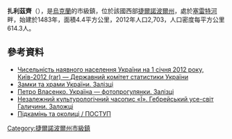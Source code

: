 {{No footnotes|time=2015-09-16T14:24:27+00:00}}
{{coord|49|47|42|N|25|22|46|E|scale:30000|display=title}}

'''扎利茲齊'''（{{lang-uk|Залізці}}），是[[烏克蘭|烏克蘭]]的市級鎮，位於該國西部[[捷爾諾波爾州|捷爾諾波爾州]]，處於[[塞雷特河|塞雷特河]]畔，始建於1483年，面積4.4平方公里，2012年人口2,703，人口密度每平方公里614.3人。

==參考資料==
*[https://web.archive.org/web/20150627002237/http://ukrstat.org/uk/druk/katalog/kat_u/2012/07_2012/zb_chnas_2011.rar Чисельність наявного населення України на 1 січня 2012 року, Київ-2012 (rar) — Державний комітет статистики України]
* [http://www.castles.com.ua/index.php?id=n34n Замки та храми України. Залізці] {{Wayback|url=http://www.castles.com.ua/index.php?id=n34n |date=20150923201009 }}
* [http://ua.vlasenko.net/zaliztsi/index.html Петро Власенко. Україна — фотопрогулянки. Залізці] {{Wayback|url=http://ua.vlasenko.net/zaliztsi/index.html |date=20160305011533 }}
* [http://www.ji.lviv.ua/n48texts/zalozhci.htm Незалежний культурологічний часопис «Ї». Гебрейський усе-світ Галичини. Заложці] {{Wayback|url=http://www.ji.lviv.ua/n48texts/zalozhci.htm |date=20160304193725 }}
* [http://postup.brama.com/usual.php?what=36994 Підкамінь та околиці / ПОСТУП] {{Wayback|url=http://postup.brama.com/usual.php?what=36994 |date=20150402103605 }}

{{DEFAULTSORT:Залізці}}
[[Category:捷爾諾波爾州市級鎮|Category:捷爾諾波爾州市級鎮]]

{{Ternopil-geo-stub}}